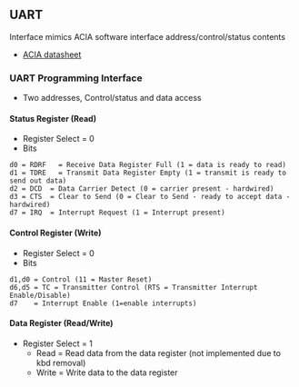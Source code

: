 == UART ==

Interface mimics ACIA software interface address/control/status contents

* [http://www.swtpc.com/mholley/Notebook/Hardware_ACIA.pdf ACIA datasheet]

=== UART Programming Interface ===

* Two addresses, Control/status and data access

==== Status Register (Read) ====

* Register Select = 0
* Bits
<pre>
d0 = RDRF	= Receive Data Register Full (1 = data is ready to read)
d1 = TDRE	= Transmit Data Register Empty (1 = transmit is ready to send out data)
d2 = DCD  = Data Carrier Detect (0 = carrier present - hardwired)
d3 = CTS  = Clear to Send (0 = Clear to Send - ready to accept data - hardwired)
d7 = IRQ  = Interrupt Request (1 = Interrupt present)
</pre>

====  Control Register (Write) ====

* Register Select = 0
* Bits
<pre>
d1,d0 = Control (11 = Master Reset)
d6,d5 = TC = Transmitter Control (RTS = Transmitter Interrupt Enable/Disable)
d7    = Interrupt Enable (1=enable interrupts)
</pre>

==== Data Register (Read/Write) ====

* Register Select = 1
** Read = Read data from the data register (not implemented due to kbd removal)
** Write = Write data to the data register
